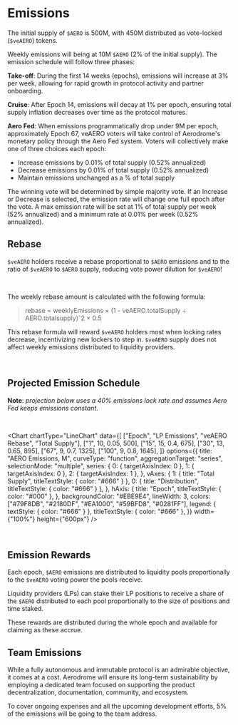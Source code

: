 
# Emissions

The initial supply of `$AERO` is 500M, with 450M distributed as vote-locked
(`$veAERO`) tokens.

Weekly emissions will being at 10M `$AERO` (2% of the initial supply). The
emission schedule will follow three phases:

**Take-off**: During the first 14 weeks (epochs), emissions will increase at 3% per
week, allowing for rapid growth in protocol activity and partner onboarding.

**Cruise**: After Epoch 14, emissions will decay at 1% per epoch, ensuring total
supply inflation decreases over time as the protocol matures.

**Aero Fed**: When emissions programmatically drop under 9M per epoch,
approximately Epoch 67, veAERO voters will take control of Aerodrome's monetary
policy through the Aero Fed system. Voters will collectively make one of three
choices each epoch:

- Increase emissions by 0.01% of total supply (0.52% annualized)
- Decrease emissions by 0.01% of total supply (0.52% annualized)
- Maintain emissions unchanged as a % of total supply

The winning vote will be determined by simple majority vote. If an Increase or Decrease is selected, the emission rate will change one full epoch after the vote. A max emission rate will be set at 1% of total supply per week (52% annualized) and a minimum rate at 0.01% per week (0.52% annualized).

## Rebase

`$veAERO` holders receive a rebase proportional to `$AERO` emissions and to the
ratio of `$veAERO` to `$AERO` supply, reducing vote power dilution for
`$veAERO`!

<br />

The weekly rebase amount is calculated with the following formula:

> rebase = weeklyEmissions × (1 - veAERO.totalSupply ÷ AERO.totalsupply)ˆ2 × 0.5

This rebase formula will reward `$veAERO` holders most when locking rates
decrease, incentivizing new lockers to step in. `$veAERO` supply does not
affect weekly emissions distributed to liquidity providers.

<br />

## Projected Emission Schedule

**Note**: _projection below uses a 40% emissions lock rate and assumes Aero Fed keeps emissions constant_.

<br />

<Chart
  chartType="LineChart"
  data={[
    ["Epoch", "LP Emissions", "veAERO Rebase", "Total Supply"],
    ["1", 10, 0.05, 500],
    ["15", 15, 0.4, 675],
    ["30", 13, 0.65, 895],
    ["67", 9, 0.7, 1325],
    ["100", 9, 0.8, 1645],
  ]}
  options={{
    title: "AERO Emissions, M",
    curveType: "function",
    aggregationTarget: "series",
    selectionMode: "multiple",
    series: {
      0: { targetAxisIndex: 0 },
      1: { targetAxisIndex: 0 },
      2: { targetAxisIndex: 1 },
    },
    vAxes: {
      1: { title: "Total Supply", titleTextStyle: { color: "#666" } },
      0: { title: "Distribution", titleTextStyle: { color: "#666" } },
    },
    hAxis: {
      title: "Epoch",
      titleTextStyle: { color: "#000" },
    },
    backgroundColor: "#EBE9E4",
    lineWidth: 3,
    colors: ["#79F8DB", "#2180DF", "#EA1000", "#59BFD8", "#0281FF"],
    legend: { textStyle: { color: "#666" } },
    titleTextStyle: { color: "#666" },
  }}
  width={"100%"}
  height={"600px"}
/>

<br />

## Emission Rewards

Each epoch, `$AERO` emissions are distributed to liquidity pools proportionally
to the `$veAERO` voting power the pools receive.

Liquidity providers (LPs) can stake their LP positions to receive a share of
the `$AERO` distributed to each pool proportionally to the size of positions
and time staked.

These rewards are distributed during the whole epoch and available for claiming
as these accrue.

## Team Emissions

While a fully autonomous and immutable protocol is an admirable objective, it
comes at a cost. Aerodrome will ensure its long-term sustainability by
employing a dedicated team focused on supporting the product decentralization,
documentation, community, and ecosystem.

To cover ongoing expenses and all the upcoming development efforts, 5% of the
emissions will be going to the team address.

